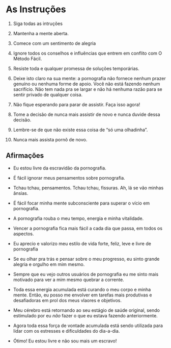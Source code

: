 # As Instruções

1.   Siga todas as intruções

2.   Mantenha a mente aberta.

3.   Comece com um sentimento de alegria

4.   Ignore todos os conselhos e influências que entrem em conflito com O Método Fácil.

5.   Resiste toda e qualquer promessa de soluções temporárias.

6.   Deixe isto claro na sua mente: a pornografia não fornece nenhum prazer genuíno ou nenhuma forme de apoio. Você não está fazendo nenhum sacrifício. Não tem nada pra se largar e não há nenhuma razão para se sentir privado de qualquer coisa.

7.   Não fique esperando para parar de assistir. Faça isso agora!

8.   Tome a decisão de nunca mais assistir de novo e nunca duvide dessa decisão.

9.   Lembre-se de que não existe essa coisa de "só uma olhadinha".

10.  Nunca mais assista pornô de novo.

## Afirmações

-  Eu estou livre da escravidão da pornografia.

-  É fácil ignorar meus pensamentos sobre pornografia.

-  Tchau tchau, pensamentos. Tchau tchau, fissuras. Ah, lá se vão minhas ânsias.

-  É fácil focar minha mente subconsciente para superar o vício em pornografia.

-  A pornografia rouba o meu tempo, energia e minha vitalidade.

-  Vencer a pornografia fica mais fácil a cada dia que passa, em todos os aspectos.

-  Eu aprecio e valorizo meu estilo de vida forte, feliz, leve e livre de pornografia

-  Se eu olhar pra trás e pensar sobre o meu progresso, eu sinto grande alegria e orgulho em mim mesmo.

-  Sempre que eu vejo outros usuários de pornografia eu me sinto mais motivado para ver a mim mesmo quebrar a corrente.

-  Toda essa energia acumulada está curando o meu corpo e minha mente. Então, eu posso me envolver em tarefas mais produtivas e desafiadoras em prol dos meus vlaores e objetivos.

-  Meu cérebro está retornando ao seu estágio de saúde original, sendo estimulado por eu *não* fazer o que eu estava fazendo anteriormente.

-  Agora toda essa força de vontade acumulada está sendo utilizada para lidar com os estresses e dificuldades do dia-a-dia.

-  Ótimo! Eu estou livre e não sou mais um escravo!